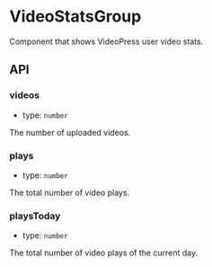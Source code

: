 
<Meta of={VideoStatsGroupStories} />

# VideoStatsGroup
Component that shows VideoPress user video stats.

<Canvas withSource="open">
  <Story id="packages-videopress-video-stats-group--default" />
</Canvas>

## API

### videos

- type: `number`

The number of uploaded videos.

### plays

- type: `number`

The total number of video plays.

### playsToday

- type: `number`

The total number of video plays of the current day.
